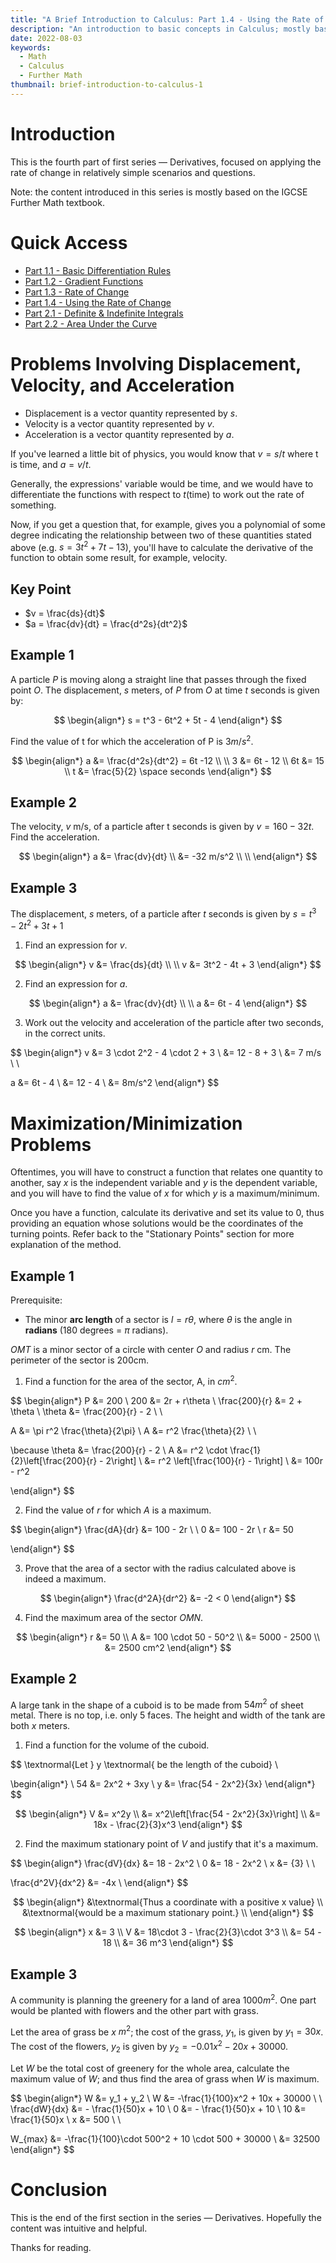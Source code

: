 ```yaml
---
title: "A Brief Introduction to Calculus: Part 1.4 - Using the Rate of Change"
description: "An introduction to basic concepts in Calculus; mostly based on the IGCSE Further Math textbook."
date: 2022-08-03
keywords:
  - Math
  - Calculus
  - Further Math
thumbnail: brief-introduction-to-calculus-1
---
```


# Introduction

This is the fourth part of first series — Derivatives, focused on applying the rate of change in relatively simple scenarios and questions.

Note: the content introduced in this series is mostly based on the IGCSE Further Math textbook.

# Quick Access

- [Part 1.1 - Basic Differentiation Rules](/blog/math-and-science/brief-introduction-to-calculus-1.1)
- [Part 1.2 - Gradient Functions](/blog/math-and-science/brief-introduction-to-calculus-1.2)
- [Part 1.3 - Rate of Change](/blog/math-and-science/brief-introduction-to-calculus-1.3)
- [Part 1.4 - Using the Rate of Change](/blog/math-and-science/brief-introduction-to-calculus-1.4)
- [Part 2.1 - Definite & Indefinite Integrals](/blog/math-and-science/brief-introduction-to-calculus-2.1)
- [Part 2.2 - Area Under the Curve](/blog/math-and-science/brief-introduction-to-calculus-2.2)

# Problems Involving Displacement, Velocity, and Acceleration

- Displacement is a vector quantity represented by $s$.
- Velocity is a vector quantity represented by $v$.
- Acceleration is a vector quantity represented by $a$.

If you've learned a little bit of physics, you would know that $v = s/t$ where t is time, and $a = v/t$.

Generally, the expressions' variable would be time, and we would have to differentiate the functions with respect to $t$(time) to work out the rate of something.

Now, if you get a question that, for example, gives you a polynomial of some degree indicating the relationship between two of these quantities stated above (e.g. $s = 3t^2 + 7t - 13$), you'll have to calculate the derivative of the function to obtain some result, for example, velocity.

## Key Point

- $v = \frac{ds}{dt}$
- $a = \frac{dv}{dt} = \frac{d^2s}{dt^2}$

## Example 1

A particle $P$ is moving along a straight line that passes through the fixed point $O$. The displacement, $s$ meters, of $P$ from $O$ at time $t$ seconds is given by:

$$
\begin{align*}
s = t^3 - 6t^2 + 5t - 4
\end{align*}
$$

Find the value of t for which the acceleration of P is $3m/s^2$.

$$
\begin{align*}
a &= \frac{d^2s}{dt^2} = 6t -12 \\ \\
3 &= 6t - 12  \\
6t &= 15 \\
t &= \frac{5}{2} \space seconds
\end{align*}
$$

## Example 2

The velocity, $v$ m/s, of a particle after t seconds is given by $v = 160 - 32t$. Find the acceleration.

$$
\begin{align*}
a &= \frac{dv}{dt} \\
&= -32 m/s^2 \\ \\
\end{align*}
$$

## Example 3

The displacement, $s$ meters, of a particle after $t$ seconds is given by $s = t^3 - 2t^2 + 3t + 1$

1. Find an expression for $v$.

$$
\begin{align*}
v &= \frac{ds}{dt} \\ \\
v &= 3t^2 - 4t + 3
\end{align*}
$$

2. Find an expression for $a$.

$$
\begin{align*}
a &= \frac{dv}{dt} \\ \\
a &= 6t - 4
\end{align*}
$$

3. Work out the velocity and acceleration of the particle after two seconds, in the correct units.

$$
\begin{align*}
v &= 3 \cdot 2^2 - 4 \cdot 2 + 3 \\
&= 12 - 8 + 3 \\
&= 7 m/s \\ \\

a &= 6t - 4 \\
&= 12 - 4 \\
&= 8m/s^2
\end{align*}
$$

# Maximization/Minimization Problems

Oftentimes, you will have to construct a function that relates one quantity to another, say $x$ is the independent variable and $y$ is the dependent variable, and you will have to find the value of $x$ for which $y$ is a maximum/minimum.

Once you have a function, calculate its derivative and set its value to 0, thus providing an equation whose solutions would be the coordinates of the turning points. Refer back to the "Stationary Points" section for more explanation of the method.

## Example 1

Prerequisite:

- The minor **arc length** of a sector is $l = r\theta$, where $\theta$ is the angle in **radians** (180 degrees = $\pi$ radians).

$OMT$ is a minor sector of a circle with center $O$ and radius $r$ cm. The perimeter of the sector is 200cm.

1. Find a function for the area of the sector, A, in $cm^2$.

$$
\begin{align*}
P &= 200 \\
200 &= 2r + r\theta \\
\frac{200}{r} &= 2 + \theta \\
\theta &= \frac{200}{r} - 2 \\ \\

A &= \pi r^2 \frac{\theta}{2\pi} \\
A &= r^2 \frac{\theta}{2} \\ \\

\because \theta &= \frac{200}{r} - 2 \\
A &= r^2 \cdot \frac{1}{2}\left[\frac{200}{r} - 2\right] \\
&= r^2 \left[\frac{100}{r} - 1\right] \\
&= 100r - r^2

\end{align*}
$$

2. Find the value of $r$ for which $A$ is a maximum.

$$
\begin{align*}
\frac{dA}{dr} &= 100 - 2r \\ \\
0 &= 100 - 2r \\
r &= 50

\end{align*}
$$

3. Prove that the area of a sector with the radius calculated above is indeed a maximum.

$$
\begin{align*}
\frac{d^2A}{dr^2} &= -2 < 0
\end{align*}
$$

4. Find the maximum area of the sector $OMN$.

$$
\begin{align*}
r &= 50 \\
A &= 100 \cdot 50 - 50^2 \\
&= 5000 - 2500 \\
&= 2500 cm^2
\end{align*}
$$

## Example 2

A large tank in the shape of a cuboid is to be made from $54m^2$ of sheet metal. There is no top, i.e. only 5 faces. The height and width of the tank are both $x$ meters.

1. Find a function for the volume of the cuboid.

$$
\textnormal{Let } y \textnormal{ be the length of the cuboid} \\

\begin{align*}
\\ 54 &= 2x^2 + 3xy \\
y &= \frac{54 - 2x^2}{3x}
\end{align*}
$$

$$
\begin{align*}
V &= x^2y \\
&= x^2\left[\frac{54 - 2x^2}{3x}\right] \\
&= 18x - \frac{2}{3}x^3
\end{align*}
$$

2. Find the maximum stationary point of $V$ and justify that it's a maximum.

$$
\begin{align*}
\frac{dV}{dx} &= 18 - 2x^2 \\
0 &= 18 - 2x^2 \\
x &= {3} \\ \\

\frac{d^2V}{dx^2} &= -4x \\
\end{align*}
$$

$$
\begin{align*}
&\textnormal{Thus a coordinate with a positive x value} \\
&\textnormal{would be a maximum stationary point.} \\
\end{align*}
$$

$$
\begin{align*}
x &= 3 \\
V &= 18\cdot 3 - \frac{2}{3}\cdot 3^3 \\
&= 54 - 18 \\
&= 36 m^3
\end{align*}
$$

## Example 3

A community is planning the greenery for a land of area $1000m^2$. One part would be planted with flowers and the other part with grass.

Let the area of grass be $x$ $m^2$; the cost of the grass, $y_1$, is given by $y_1 = 30x$. The cost of the flowers, $y_2$ is given by $y_2 = -0.01x^2 - 20x + 30000$.

Let $W$ be the total cost of greenery for the whole area, calculate the maximum value of $W$; and thus find the area of grass when $W$ is maximum.

$$
\begin{align*}
W &= y_1 + y_2 \\
W &= -\frac{1}{100}x^2 + 10x + 30000 \\ \\
\frac{dW}{dx} &= - \frac{1}{50}x + 10 \\
0 &= - \frac{1}{50}x + 10 \\
10 &= \frac{1}{50}x \\
x &= 500 \\ \\

W_{max} &= -\frac{1}{100}\cdot 500^2 + 10 \cdot 500 + 30000 \\
&= 32500
\end{align*}
$$

# Conclusion

This is the end of the first section in the series — Derivatives. Hopefully the content was intuitive and helpful.

Thanks for reading.

